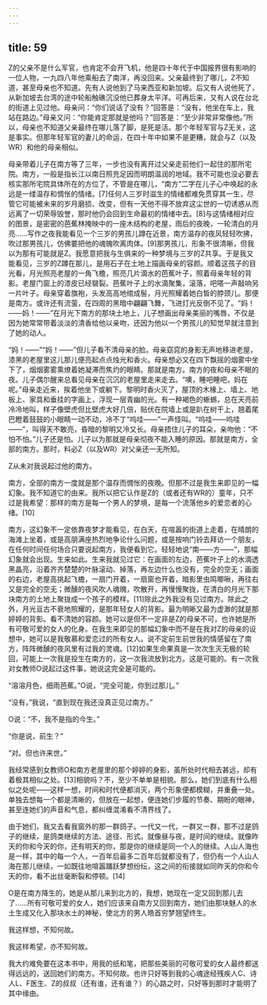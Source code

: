 ```yaml
---
---
---
```

title: 59
---



Z的父亲不是什么军官，也肯定不会开飞机，他是四十年代于中国报界很有影响的一位人物，一九四八年他乘船去了南洋，再没回来。父亲最终到了哪儿，Z不知道，甚至母亲也不知道。先有人说他到了马来西亚和新加坡。后又有人说他死了，从新加坡去台湾的途中轮船触礁沉没他已葬身太平洋。可再后来，又有人说在台北的街道上见过他。母亲问：“你们说话了没有？”回答是：“没有，他坐在车上，我站在路边。”母亲又问：“你能肯定那就是他吗？”回答是：“至少非常非常像他。”所以，母亲也不知道父亲最终在哪儿落了脚，是死是活。那个年轻军官与Z无关，这是事实。但那年轻军官的妻儿的命运，在四十年中如果不是更糟，就会与Z（以及WR）和他的母亲相似。

母亲带着儿子在南方等了三年，一步也没有离开过父亲走前他们一起住的那所宅院。南方，一般是指长江以南日照充足因而明朗温润的地域。我不可能也没必要去核实那所宅院具体所在的方位了。不管是在哪儿，“南方”二字在儿子心中唤起的永远是一缕温存和惆怅的情绪。[7]任何人三岁时滋生的情绪都难免贯穿其一生，尽管它可能被未来的岁月磨损、改变，但有一天他不得不放弃这尘世的一切诱惑从而远离了一切荣辱毁誉，那时他仍会回到生命最初的情绪中去。[8]与这情绪相对应的图景，是密密的芭蕉林掩映中的一座木结构的老屋，雨后的夜晚，一轮清白的月亮……写作之夜我能看见一个三岁的男孩儿蹲在近景，南方温存的夜风轻轻吹拂，吹过那男孩儿，仿佛要把他的魂魄吹离肉体。[9]那男孩儿，形象不很清晰，但我以为那有可能就是Z。我愿意把我与生俱来的一种梦境与三岁的Z共享。于是我又能看见，三岁的Z蹲在那儿，是用石子在土地上描画母亲的容颜。顺着这孩子的目光看，月光照亮老屋的一角飞檐，照亮几片滴水的芭蕉叶子，照着母亲年轻的背影。老屋门窗上的漆皮已经皲裂。芭蕉叶子上的水滴聚集，滚落，吧嗒一声敲响另一片叶子。母亲穿着旗袍，头发高高地绾成髻，月光照耀着她白皙的脖颈儿。那便是南方。或许还有流萤，在四周的黑暗中翩翩飞舞，飞进灯光反倒不见了。“妈！——妈！——”在月光下南方的那块土地上，儿子想画出母亲美丽的嘴唇，不仅是因为她常常带着淡淡的清香给他以亲吻，还因为他以一个男孩儿的知觉早就注意到了她的动人。

“妈！——”“妈！——”但儿子看不清母亲的脸。母亲窈窕的身影无声地移进老屋，漆黑的老屋里这儿那儿便亮起点点烛光和香火。母亲想必又在四下飘摇的烟雾中坐下了，烟烟雾雾熏燎着她凝滞而焦灼的眼睛。那就是南方。南方的夜和母亲不眠的夜。儿子偶尔醒来总看见母亲在沉沉的老屋里走来走去。“噢，睡吧睡吧，妈在呢。”母亲走近来，挨着他坐下或躺下。黎明时香火灭了，屋顶的木椽上、墙上、地板上、家具和垂挂的字画上，浮现一层青幽的光。有一种褐色的蜥蜴，总在天亮前冷冷地叫，样子像壁虎但比壁虎大好几倍，贴伏在院墙上或是趴在树干上，翘着尾巴瞪着鼓鼓的小眼睛一动不动，冷不丁“呜哇——”一声怪叫。“呜哇——呜哇——”，叫得天不敢亮，昏暗的黎明又冷又长。母亲捂住儿子的耳朵，亲吻他：“不怕不怕。”儿子还是怕。儿子以为那就是母亲彻夜不能入睡的原因。那就是南方，全部的南方。那时，料必Z（以及WR）对父亲还一无所知。

Z从未对我说起过他的南方。

南方，全部的南方一度就是那个温存而惆怅的夜晚。但那不过是我生来即见的一幅幻象。我不知道它的由来。我所以把它认作是Z的（或者还有WR的）童年，只不过是我希望：那样的南方是每一个男人的梦境，是每一个流落他乡的爱恋者的心绪。[10]

南方，这幻象不一定依靠夜梦才能看见，在白天，在喧嚣的街道上走着，在晴朗的海滩上坐着，或是高朋满座热烈地争论什么问题，或是按响门铃去拜访一个朋友，在任何时间任何场合只要说起南方，我便看到它。轻轻地说“南——方——”，那幅幻象就会出现。生来如此。生来我就见过它：在画面的左边，芭蕉叶子上的水滴透黑晶亮，沿着齐齐楚楚的叶脉滚动、掉落，再左边什么也没有，完全的空无；画面的右边，老屋高挑起飞檐，一扇门开着，一扇窗也开着，暗影里虫鸣唧啾，再往右又是完全的空无；微醺的夜风吹人魂魄，吹散开，再慢慢聚拢，在清白的月光下那块南方的土地上聚拢成一个孩子的模样。[11]除此之外我没有见过南方。除此之外，月光亘古不衰地照耀的，是那年轻女人的背影。最为明晰又最为虚渺的就是那婷婷的背影。看不清她的容颜。她可以是但不一定非是Z的母亲不可，也许她是所有可敬可爱的女人的化身。在我生来即见的那幅幻象中而不是在我对Z的母亲的设想中，她可以是我敬慕和爱恋过的所有女人。说不定前生前世我的情感留在了南方，阵阵微醺的夜风里有过我的灵魂。[12]如果生命果真是一次次生灭无极的轮回，可能上一次我是投生在南方的，这一次我流放到北方。这是可能的。有一次我对女教师O说起过这件事，她说这完全是可能的。

“溶溶月色，细雨芭蕉。”O说，“完全可能，你到过那儿。”

“没有，”我说，“直到现在我还没真正见过南方。”

O说：“不，我不是指的今生。”

“你是说，前生？”

“对。但也许来世。”

我经常感到女教师O和南方老屋里的那个婷婷的身影，虽所处时代相去甚远，却有着极其相似之处。[13]相貌吗？不，至少不单单是相貌。那么，她们到底有什么相似之处呢——这样一想，时间和时代便都消灭，两个形象便都模糊，并重叠一处。单独去想每一个都是清晰的，但放在一起想，便连她们步履的节奏、期盼的眼神，甚至连她们的声音和气息，都纠缠混淆看不清界线了。

由于她们，我又去看我窗外的那一群鸽子。一代又一代，一群又一群，那不过是鸽子的继续，是鸽类继续的方法、途径、形式。就像昼与夜，是时间的继续。就像昨天的你和今天的你，还有明天的你，那是你的继续是同一个人的继续。人山人海也是一样，其中的每一个人，一百年后最多二百年后就都没有了，但仍有一个人山人海在那儿继续，一如既往地喧嚣踊跃梦想纷纭，这之间的衔接就如同昨天的你和今天的你，看不出丝毫断裂和停顿。[14]

O是在南方降生的，她是从那儿来到北方的，我想，她现在一定又回到那儿去了……所有可敬可爱的女人，她们应该来自南方又回到南方，她们由那块魅人的水土生成又化入那块水土的神秘，使北方的男人皓首穷梦翘望终生。

我这样想，不知何故。

我这样希望，亦不知何故。

我大约难免要在这本书中，用我的纸和笔，把那些美丽的可敬可爱的女人最终都送得远远的，送回她们的南方。不知何故。也许只好等到我的心魂途经残疾人C、诗人L、F医生、Z的叔叔（还有谁，还有谁？）的心路之时，只好等到那时才能明了其中缘由。